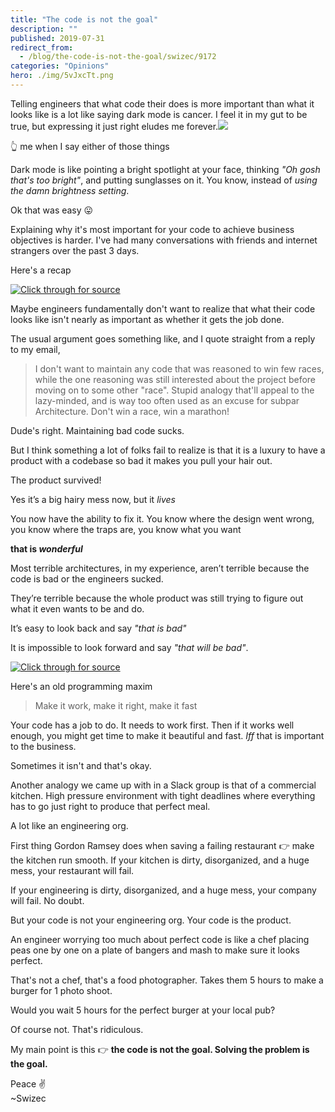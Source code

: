 ```yaml
---
title: "The code is not the goal"
description: ""
published: 2019-07-31
redirect_from:
  - /blog/the-code-is-not-the-goal/swizec/9172
categories: "Opinions"
hero: ./img/5vJxcTt.png
---
```


Telling engineers that what code their does is more important than what it looks like is a lot like saying dark mode is cancer. I feel it in my gut to be true, but expressing it just right eludes me forever.![](./img/5vJxcTt.png)

👆 me when I say either of those things

Dark mode is like pointing a bright spotlight at your face, thinking _"Oh gosh that's too bright"_, and putting sunglasses on it. You know, instead of _using the damn brightness setting_.

Ok that was easy 😛

Explaining why it's most important for your code to achieve business objectives is harder. I've had many conversations with friends and internet strangers over the past 3 days.

Here's a recap

[![Click through for source](./img/techletter.app-screenshot-1564588513671.png)](https://twitter.com/Swizec/status/1155897409332846592)

Maybe engineers fundamentally don't want to realize that what their code looks like isn't nearly as important as whether it gets the job done.

The usual argument goes something like, and I quote straight from a reply to my email,

> I don't want to maintain any code that was reasoned to win few races, while the one reasoning was still interested about the project before moving on to some other "race". Stupid analogy that'll appeal to the lazy-minded, and is way too often used as an excuse for subpar Architecture. Don't win a race, win a marathon!

Dude's right. Maintaining bad code sucks.

But I think something a lot of folks fail to realize is that it is a luxury to have a product with a codebase so bad it makes you pull your hair out.

The product survived!

Yes it’s a big hairy mess now, but it _lives_

You now have the ability to fix it. You know where the design went wrong, you know where the traps are, you know what you want

**that is _wonderful_**

Most terrible architectures, in my experience, aren’t terrible because the code is bad or the engineers sucked.

They’re terrible because the whole product was still trying to figure out what it even wants to be and do.

It’s easy to look back and say _"that is bad"_

It is impossible to look forward and say _"that will be bad"_.

[![Click through for source](./img/techletter.app-screenshot-1564588513763.png)](https://twitter.com/rkopac/status/1155927292440223745)

Here's an old programming maxim

> Make it work, make it right, make it fast

Your code has a job to do. It needs to work first. Then if it works well enough, you might get time to make it beautiful and fast. _Iff_ that is important to the business.

Sometimes it isn't and that's okay.

Another analogy we came up with in a Slack group is that of a commercial kitchen. High pressure environment with tight deadlines where everything has to go just right to produce that perfect meal.

A lot like an engineering org.

First thing Gordon Ramsey does when saving a failing restaurant 👉 make the kitchen run smooth. If your kitchen is dirty, disorganized, and a huge mess, your restaurant will fail.

If your engineering is dirty, disorganized, and a huge mess, your company will fail. No doubt.

But your code is not your engineering org. Your code is the product.

An engineer worrying too much about perfect code is like a chef placing peas one by one on a plate of bangers and mash to make sure it looks perfect.

That's not a chef, that's a food photographer. Takes them 5 hours to make a burger for 1 photo shoot.

Would you wait 5 hours for the perfect burger at your local pub?

Of course not. That's ridiculous.

My main point is this 👉 **the code is not the goal. Solving the problem is the goal.**

Peace ✌️  
~Swizec
